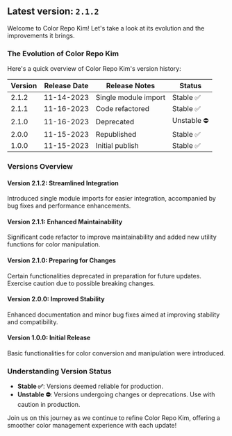 ## Latest version: `2.1.2`

Welcome to Color Repo Kim! Let's take a look at its evolution and the improvements it brings.

### The Evolution of Color Repo Kim

Here's a quick overview of Color Repo Kim's version history:

| Version | Release Date | Release Notes         | Status        |
|---------|--------------|-----------------------|---------------|
| 2.1.2   | 11-14-2023   | Single module import  | Stable ✅     |
| 2.1.1   | 11-16-2023   | Code refactored       | Stable ✅     |
| 2.1.0   | 11-16-2023   | Deprecated            | Unstable ⛔   |
| 2.0.0   | 11-15-2023   | Republished           | Stable ✅     |
| 1.0.0   | 11-15-2023   | Initial publish       | Stable ✅     |

### Versions Overview

#### Version 2.1.2: Streamlined Integration
Introduced single module imports for easier integration, accompanied by bug fixes and performance enhancements.

#### Version 2.1.1: Enhanced Maintainability
Significant code refactor to improve maintainability and added new utility functions for color manipulation.

#### Version 2.1.0: Preparing for Changes
Certain functionalities deprecated in preparation for future updates. Exercise caution due to possible breaking changes.

#### Version 2.0.0: Improved Stability
Enhanced documentation and minor bug fixes aimed at improving stability and compatibility.

#### Version 1.0.0: Initial Release
Basic functionalities for color conversion and manipulation were introduced.

### Understanding Version Status

- **Stable ✅**: Versions deemed reliable for production.
- **Unstable ⛔**: Versions undergoing changes or deprecations. Use with caution in production.

Join us on this journey as we continue to refine Color Repo Kim, offering a smoother color management experience with each update!
